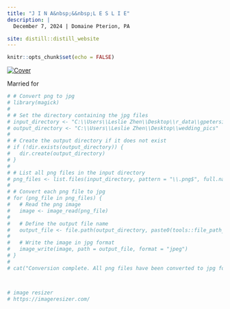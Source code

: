 ```yaml
---
title: "J I N A&nbsp;&&nbsp;L E S L I E"
description: |
  December 7, 2024 | Domaine Pterion, PA

site: distill::distill_website
---
```




```r
knitr::opts_chunk$set(echo = FALSE)
```

[![Cover](images/eng14_cover.jpg)](https://lzhen4.github.io/gpetersii/pictures.html)



<p>Married for</p>
<div id="countdown"></div>
<script src="js/countdown.js"></script>


```r
# # Convert png to jpg
# library(magick)
# 
# # Set the directory containing the jpg files
# input_directory <- "C:\\Users\\Leslie Zhen\\Desktop\\r_data\\gpetersii\\images"
# output_directory <- "C:\\Users\\Leslie Zhen\\Desktop\\wedding_pics"
# 
# # Create the output directory if it does not exist
# if (!dir.exists(output_directory)) {
#   dir.create(output_directory)
# }
# 
# # List all png files in the input directory
# png_files <- list.files(input_directory, pattern = "\\.png$", full.names = TRUE)
# 
# # Convert each png file to jpg
# for (png_file in png_files) {
#   # Read the png image
#   image <- image_read(png_file)
# 
#   # Define the output file name
#   output_file <- file.path(output_directory, paste0(tools::file_path_sans_ext(basename(png_file)), ".jpg"))
# 
#   # Write the image in jpg format
#   image_write(image, path = output_file, format = "jpeg")
# }
# 
# cat("Conversion complete. All png files have been converted to jpg format.")



# image resizer
# https://imageresizer.com/
```

